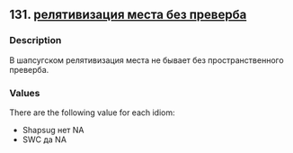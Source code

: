 ## 131. <a href =  'https://agricolamz.github.io/The_Circassian_Isoglosses_Database/131.html'>релятивизация места без преверба</a>
### Description

В шапсугском релятивизация места не бывает без пространственного преверба.


### Values
There are the following value for each idiom:

* Shapsug нет NA
* SWC да NA

